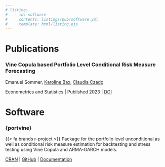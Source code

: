 ```yaml
---
# listing:
#   - id: software
#     contents: listings/pub/software.yml
#     template: html/listing.ejs
---
```


# Publications

### Vine Copula based Portfolio Level Conditional Risk Measure Forecasting

Emanuel Sommer, [Karoline Bax](https://www.karolinebax.com/), [Claudia Czado](https://www.math.cit.tum.de/math/personen/professuren/czado-claudia/)

Econometrics and Statistics | Published 2023 | [DOI](https://doi.org/10.1016/j.ecosta.2023.08.002)

# Software

### {portvine}

{{< fa brands r-project >}} Package for the portfolio level unconditional as well as conditional risk measure estimation for backtesting and stress testing using Vine Copula and ARMA-GARCH models.

[CRAN](https://cloud.r-project.org/package=portvine) | [GitHub](https://github.com/EmanuelSommer/portvine) | [Documentation](https://emanuelsommer.github.io/portvine/)


<!-- :::{#software} -->
<!-- ::: -->